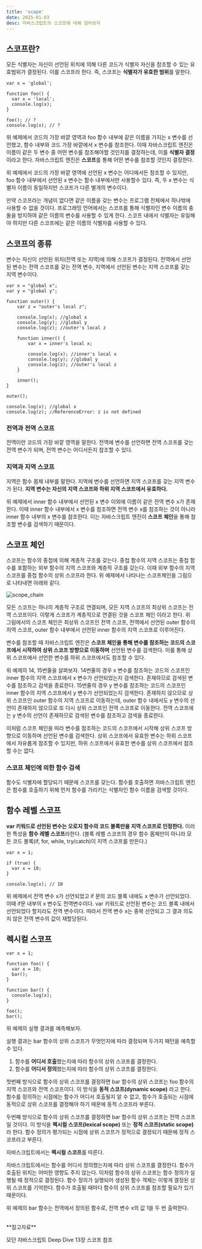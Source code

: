```yaml
---
title: 'scope'
date: 2025-01-03
desc: 자바스크립트의 스코프에 대해 알아보자
---
```


## 스코프란?

모든 식별자는 자신이 선언된 위치에 의해 다른 코드가 식별자 자신을 참조할 수 있는 유효범위가 결정된다. 이를 스코프라 한다.
즉, 스코프는 **식별자가 유효한 범위**를 말한다.

```tsx
var x = 'global';

function foo() {
  var x = 'local';
  console.log(x);
}

foo(); // ?
console.log(x); // ?
```

위 예제에서 코드의 가장 바깥 영역과 foo 함수 내부에 같은 이름을 가지는 x 변수를 선언했고, 함수 내부와 코드 가장 바깥에서 x 변수를 참조한다.
이때 자바스크립트 엔진은 이름이 같은 두 변수 중 어떤 변수를 참조해야할 것인지를 결정하는데, 이를 **식별자 결정**이라고 한다. 자바스크립트 엔진은 **스코프**를 통해 어떤 변수를 참조할 것인지 결정한다.

위 예제에서 코드의 가장 바깥 영역에 선언된 x 변수는 어디에서든 참조할 수 있지만, foo 함수 내부에서 선언된 x 변수는 함수 내부에서만 사용할수 있다.
즉, 두 x 변수는 식별자 이름이 동일하지만 스코프가 다른 별개의 변수이다.

만약 스코프라는 개념이 없다면 같은 이름을 갖는 변수는 프로그램 전체에서 하나밖에 사용할 수 없을 것이다.
프로그래밍 언어에서는 스코프를 통해 식별자인 변수 이름의 충돌을 방지하여 같은 이름의 변수를 사용할 수 있게 한다.
스코프 내에서 식별자는 유일해야 하지만 다른 스코프에는 같은 이름의 식별자를 사용할 수 있다.

## 스코프의 종류

변수는 자신이 선언된 위치(전역 또는 지역)에 의해 스코프가 결정된다.
전역에서 선언된 변수는 전역 스코프를 갖는 전역 변수, 지역에서 선언된 변수는 지역 스코프를 갖는 지역 변수이다.

```tsx showLineNumbers
var x = "global x";
var y = "global y";

function outer() {
	var z = "outer's local z";

	console.log(x); //global x
	console.log(y); //global y
	console.log(z); //outer's local z

	function inner() {
		var x = inner's local x;

		console.log(x); //inner's local x
		console.log(y); //global y
		console.log(z); //outer's local z
	}

	inner();
}

outer();

console.log(x); //global x
console.log(z); //ReferenceError: z is not defined
```

### 전역과 전역 스코프

전역이란 코드의 가장 바깥 영역을 말한다. 전역에 변수를 선언하면 전역 스코프를 갖는 전역 변수가 되며, 전역 변수는 어디서든지 참조할 수 있다.

### 지역과 지역 스코프

지역은 함수 몸체 내부를 말한다. 지역에 변수를 선언하면 지역 스코프를 갖는 지역 변수가 된다. **지역 변수는 자신의 지역 스코프와 하위 지역 스코프에서 유효하다.**

위 예제에서 inner 함수 내부에서 선언된 x 변수 이외에 이름이 같은 전역 변수 x가 존재한다. 이때 inner 함수 내부에서 x 변수를 참조하면 전역 변수 x를 참조하는 것이 아니라 inner 함수 내부의 x 변수를 참조한다.
이는 자바스크립트 엔진이 **스코프 체인**을 통해 참조할 변수를 검색하기 때문이다.

## 스코프 체인

스코프는 함수의 중첩에 의해 계층적 구조를 갖는다. 중첩 함수의 지역 스코프는 중첩 함수를 포함하는 외부 함수의 지역 스코프와 계층적 구조를 갖는다. 이때 외부 함수의 지역 스코프를 중첩 함수의 상위 스코프라 한다.
위 예제에서 나타나는 스코프체인을 그림으로 나타내면 아래와 같다.

![scope_chain](/images/posts/JS&TS/scope.png)

모든 스코프는 하나의 계층적 구조로 연결되며, 모든 지역 스코프의 최상위 스코프는 전역 스코프이다.
이렇게 스코프가 계층적으로 연결된 것을 스코프 체인 이라고 한다. 위 그림에서의 스코프 체인은 최상위 스코프인 전역 스코프, 전역에서 선언된 outer 함수의 지역 스코프, outer 함수 내부에서 선언된 inner 함수의 지역 스코프로 이루어진다.

변수를 참조할 때 자바스크립트 엔진은 **스코프 체인을 통해 변수를 참조하는 코드의 스코프에서 시작하여 상위 스코프 방향으로 이동하며** 선언된 변수를 검색한다. 이를 통해 상위 스코프에서 선언한 변수를 하위 스코프에서도 참조할 수 있다.

위 예제의 14, 15번줄을 살펴보자.
14번줄의 경우 x 변수를 참조하는 코드의 스코프인 inner 함수의 지역 스코프에서 x 변수가 선언되었는지 검색한다. 존재하므로 검색된 변수를 참조하고 검색을 종료한다.
15번줄의 경우 y 변수를 참조하는 코드의 스코프인 inner 함수의 지역 스코프에서 y 변수가 선언되었는지 검색한다. 존재하지 않으므로 상위 스코프인 outer 함수의 지역 스코프로 이동하는데, outer 함수 내에서도 y 변수의 선언이 존재하지 않으므로 또 다시 상위 스코프인 전역 스코프로 이동한다. 전역 스코프에는 y 변수의 선언이 존재하므로 검색된 변수를 참조하고 검색을 종료한다.

이처럼 스코프 체인을 따라 변수를 참조하는 코드의 스코프에서 시작해 상위 스코프 방향으로 이동하며 선언된 변수를 검색한다. 상위 스코프에서 유효한 변수는 하위 스코프에서 자유롭게 참조할 수 있지만, 하위 스코프에서 유효한 변수를 상위 스코프에서 참조할 수는 없다.

### 스코프 체인에 의한 함수 검색

함수도 식별자에 할당되기 때문에 스코프를 갖는다. 함수를 호출하면 자바스크립트 엔진은 함수를 호출하기 위해 먼저 함수를 가리키는 식별자인 함수 이름을 검색할 것이다.

## 함수 레벨 스코프

**var 키워드로 선언된 변수는 오로지 함수의 코드 블록만을 지역 스코프로 인정한다.** 이러한 특성을 **함수 레벨 스코프**라한다.
(블록 레벨 스코프의 경우 함수 몸체만이 아니라 모든 코드 블록(if, for, while, try/catch)이 지역 스코프를 만든다.)

```tsx
var x = 1;

if (true) {
  var x = 10;
}

console.log(x); // 10
```

위 예제에서 전역 변수 x가 선언되었고 if 문의 코드 블록 내에도 x 변수가 선언되었다. 이때 if문 내부의 x 변수도 전역변수이다.
var 키워드로 선언된 변수는 코드 블록 내에서 선언되었다 할지라도 전역 변수이다. 따라서 전역 변수 x는 중복 선언되고 그 결과 의도치 않은 전역 변수의 값이 재할당된다.

## 렉시컬 스코프

```tsx
var x = 1;

function foo() {
  var x = 10;
  bar();
}

function bar() {
  console.log(x);
}

foo();
bar();
```

위 예제의 실행 결과를 예측해보자.

실행 결과는 bar 함수의 상위 스코프가 무엇인지에 따라 결정되며 두가지 패턴을 예측할 수 있다.

1. 함수를 **어디서 호출**했는지에 따라 함수의 상위 스코프를 결정한다.
2. 함수를 **어디서 정의**했는지에 따라 함수의 상위 스코프를 결정한다.

첫번째 방식으로 함수의 상위 스코프를 결정하면 bar 함수의 상위 스코프는 foo 함수의 지역 스코프와 전역 스코프이다.
이 방식을 **동적 스코프(dynamic scope)** 라고 한다. 함수를 정의하는 시점에는 함수가 어디서 호출될지 알 수 없고, 함수가 호출되는 시점에 동적으로 상위 스코프를 결정해야 하기 때문에 동적 스코프라 부른다.

두번째 방식으로 함수의 상위 스코프를 결정하면 bar 함수의 상위 스코프는 전역 스코프일 것이다.
이 방식을 **렉시컬 스코프(lexical scope)** 또는 **정적 스코프(static scope)** 라 한다. 함수 정의가 평가되는 시점에 상위 스코프가 정적으로 결정되기 때문에 정적 스코프라고 부른다.

자바스크립트에서는 **렉시컬 스코프**를 따른다.

자바스크립트에서는 함수를 어디서 정의했는지에 따라 상위 스코프를 결정한다. 함수가 호출된 위치는 어떠한 영향도 주지 않는다. 이처럼 함수의 상위 스코프는 함수 정의가 실행될 때 정적으로 결정된다.
함수 정의가 실행되어 생성된 함수 객체는 이렇게 결정된 상위 스코프를 기억한다. 함수가 호출될 때마다 함수의 상위 스코프를 참조할 필요가 있기 때문이다.

위 예제의 bar 함수는 전역에서 정의된 함수로, 전역 변수 x의 값 1을 두 번 출력한다.

<br />
**참고자료**

모던 자바스크립트 Deep Dive 13장 스코프 참조
